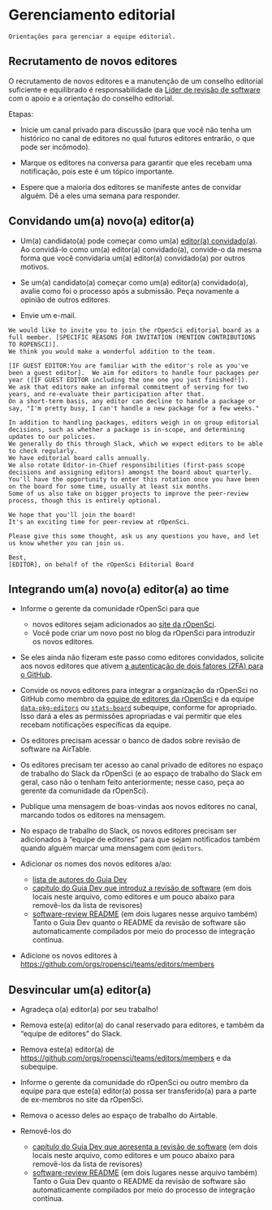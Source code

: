  

# Gerenciamento editorial {#editorialmanagement}

```block
Orientações para gerenciar a equipe editorial.
```

## Recrutamento de novos editores {#recruiting-new-editors}

O recrutamento de novos editores e a manutenção de um conselho editorial suficiente e equilibrado é responsabilidade da [Líder de revisão de software](https://ropensci.org/about/#team) com o apoio e a orientação do conselho editorial.

Etapas:

- Inicie um canal privado para discussão (para que você não tenha um histórico no canal de editores no qual futuros editores entrarão, o que pode ser incômodo).

- Marque os editores na conversa para garantir que eles recebam uma notificação, pois este é um tópico importante.

- Espere que a maioria dos editores se manifeste antes de convidar alguém. Dê a eles uma semana para responder.

## Convidando um(a) novo(a) editor(a) {#inviting-a-new-editor}

- Um(a) candidato(a) pode começar como um(a) [editor(a) convidado(a)](#guesteditor).
  Ao convidá-lo como um(a) editor(a) convidado(a), convide-o da mesma forma que você convidaria um(a) editor(a) convidado(a) por outros motivos.

- Se um(a) candidato(a) começar como um(a) editor(a) convidado(a), avalie como foi o processo após a submissão. Peça novamente a opinião de outros editores.

- Envie um e-mail.

```
We would like to invite you to join the rOpenSci editorial board as a full member. [SPECIFIC REASONS FOR INVITATION (MENTION CONTRIBUTIONS TO ROPENSCI)]. 
We think you would make a wonderful addition to the team.

[IF GUEST EDITOR:You are familiar with the editor's role as you've been a guest editor].  We aim for editors to handle four packages per year ([IF GUEST EDITOR including the one one you just finished!]).  
We ask that editors make an informal commitment of serving for two years, and re-evaluate their participation after that.  
On a short-term basis, any editor can decline to handle a package or say, "I'm pretty busy, I can't handle a new package for a few weeks."

In addition to handling packages, editors weigh in on group editorial decisions, such as whether a package is in-scope, and determining updates to our policies. 
We generally do this through Slack, which we expect editors to be able to check regularly. 
We have editorial board calls annually.  
We also rotate Editor-in-Chief responsibilities (first-pass scope decisions and assigning editors) amongst the board about quarterly. 
You'll have the opportunity to enter this rotation once you have been on the board for some time, usually at least six months. 
Some of us also take on bigger projects to improve the peer-review process, though this is entirely optional. 

We hope that you'll join the board!  
It's an exciting time for peer-review at rOpenSci.

Please give this some thought, ask us any questions you have, and let us know whether you can join us.

Best,
[EDITOR], on behalf of the rOpenSci Editorial Board
```

## Integrando um(a) novo(a) editor(a) ao time {#onboarding-a-new-editor}

- Informe o gerente da comunidade rOpenSci para que
  
  - novos editores sejam adicionados ao [site da rOpenSci](https://github.com/ropensci/roweb3/#team-member).
  - Você pode criar um novo post no blog da rOpenSci para introduzir os novos editores.

- Se eles ainda não fizeram este passo como editores convidados, solicite aos novos editores que ativem [a autenticação de dois fatores (2FA) para o GitHub](https://docs.github.com/en/authentication/securing-your-account-with-two-factor-authentication-2fa).

- Convide os novos editores para integrar a organização da rOpenSci no GitHub como membro da [equipe de editores da rOpenSci](https://github.com/orgs/ropensci/teams/editors) e da equipe [`data-pkg-editors`](https://github.com/orgs/ropensci/teams/data-pkg-editors) ou [`stats-board`](https://github.com/orgs/ropensci/teams/stats-board) subequipe, conforme for apropriado.  Isso dará a eles as permissões apropriadas e vai permitir que eles recebam notificações específicas da equipe.

- Os editores precisam acessar o banco de dados sobre revisão de software na AirTable.

- Os editores precisam ter acesso ao canal privado de editores no espaço de trabalho do Slack da rOpenSci (e ao espaço de trabalho do Slack em geral, caso não o tenham feito anteriormente; nesse caso, peça ao gerente da comunidade da rOpenSci).

- Publique uma mensagem de boas-vindas aos novos editores no canal, marcando todos os editores na mensagem.

- No espaço de trabalho do Slack, os novos editores precisam ser adicionados à "equipe de editores" para que sejam notificados também quando alguém marcar uma mensagem com `@editors`.

- Adicionar os nomes dos novos editores a/ao:
  
  - [lista de autores do Guia Dev](https://github.com/ropensci/dev_guide/blob/main/index.Rmd)
  - [capítulo do Guia Dev que introduz a revisão de software](https://github.com/ropensci/dev_guide/blob/main/softwarereview_intro.Rmd) (em dois locais neste arquivo, como editores e um pouco abaixo para removê-los da lista de revisores)
  - [software-review README](https://github.com/ropensci/software-review/blob/main/README.Rmd) (em dois lugares nesse arquivo também)
    Tanto o Guia Dev quanto o README da revisão de software são automaticamente compilados por meio do processo de integração contínua.

- Adicione os novos editores à [https://github.com/orgs/ropensci/teams/editors/members](https://github.com/orgs/ropensci/teams/editors/members)


## Desvincular um(a) editor(a) {#offboarding-an-editor}

- Agradeça o(a) editor(a) por seu trabalho!

- Remova este(a) editor(a) do canal reservado para editores, e também da "equipe de editores" do Slack.

- Remova este(a) editor(a) de [https://github.com/orgs/ropensci/teams/editors/members](https://github.com/orgs/ropensci/teams/editors/members) e da subequipe.

- Informe o gerente da comunidade do rOpenSci ou outro membro da equipe para que este(a) editor(a) possa ser transferido(a) para a parte de ex-membros no site da rOpenSci.

- Remova o acesso deles ao espaço de trabalho do Airtable.

- Removê-los do
  
  - [capítulo do Guia Dev que apresenta a revisão de software](https://github.com/ropensci/dev_guide/blob/main/softwarereview_intro.Rmd) (em dois locais neste arquivo, como editores e um pouco abaixo para removê-los da lista de revisores)
  - [software-review README](https://github.com/ropensci/software-review/blob/main/README.Rmd) (em dois lugares nesse arquivo também)
    Tanto o Guia Dev quanto o README da revisão de software são automaticamente compilados por meio do processo de integração contínua.


